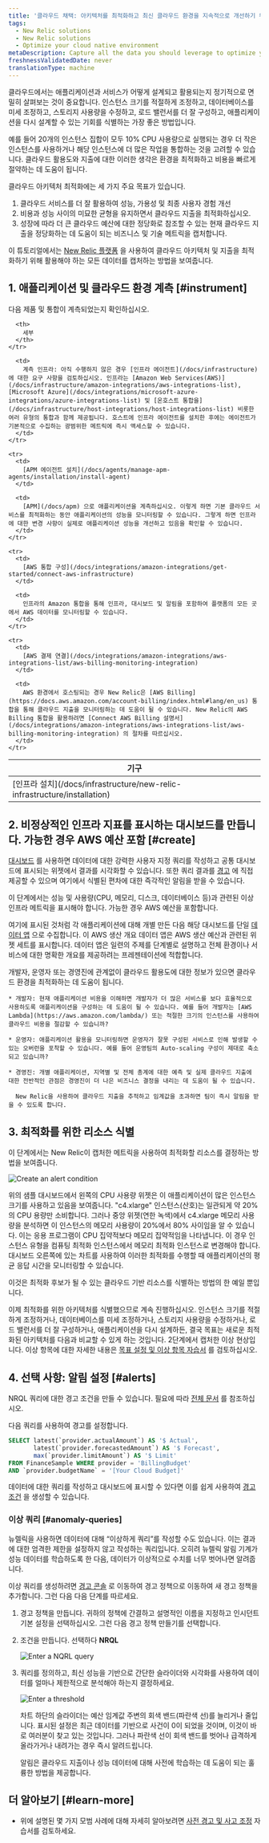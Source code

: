 ```yaml
---
title: '클라우드 채택: 아키텍처를 최적화하고 최신 클라우드 환경을 지속적으로 개선하기 위한 지출'
tags:
  - New Relic solutions
  - New Relic solutions
  - Optimize your cloud native environment
metaDescription: Capture all the data you should leverage to optimize your cloud architecture and spend.
freshnessValidatedDate: never
translationType: machine
---
```


클라우드에서는 애플리케이션과 서비스가 어떻게 설계되고 활용되는지 정기적으로 면밀히 살펴보는 것이 중요합니다. 인스턴스 크기를 적절하게 조정하고, 데이터베이스를 미세 조정하고, 스토리지 사용량을 수정하고, 로드 밸런서를 더 잘 구성하고, 애플리케이션을 다시 설계할 수 있는 기회를 식별하는 가장 좋은 방법입니다.

예를 들어 20개의 인스턴스 집합이 모두 10% CPU 사용량으로 실행되는 경우 더 작은 인스턴스를 사용하거나 해당 인스턴스에 더 많은 작업을 통합하는 것을 고려할 수 있습니다. 클라우드 활용도와 지출에 대한 이러한 생각은 환경을 최적화하고 비용을 빠르게 절약하는 데 도움이 됩니다.

클라우드 아키텍처 최적화에는 세 가지 주요 목표가 있습니다.

1. 클라우드 서비스를 더 잘 활용하여 성능, 가용성 및 최종 사용자 경험 개선
2. 비용과 성능 사이의 미묘한 균형을 유지하면서 클라우드 지출을 최적화하십시오.
3. 성장에 따라 더 큰 클라우드 예산에 대한 정당화로 참조할 수 있는 현재 클라우드 지출을 정당화하는 데 도움이 되는 비즈니스 및 기술 메트릭을 캡처합니다.

이 튜토리얼에서는 [New Relic 플랫폼](https://one.newrelic.com) 을 사용하여 클라우드 아키텍처 및 지출을 최적화하기 위해 활용해야 하는 모든 데이터를 캡처하는 방법을 보여줍니다.

## 1. 애플리케이션 및 클라우드 환경 계측 [#instrument]

다음 제품 및 통합이 계측되었는지 확인하십시오.

<table>
  <thead>
    <tr>
      <th style={{ width: "150px" }}>
        기구
      </th>

      <th>
        세부
      </th>
    </tr>
  </thead>

  <tbody>
    <tr>
      <td>
        [인프라 설치](/docs/infrastructure/new-relic-infrastructure/installation)
      </td>

      <td>
        계측 인프라: 아직 수행하지 않은 경우 [인프라 에이전트](/docs/infrastructure) 에 대한 요구 사항을 검토하십시오. 인프라는 [Amazon Web Services(AWS)](/docs/infrastructure/amazon-integrations/aws-integrations-list), [Microsoft Azure](/docs/integrations/microsoft-azure-integrations/azure-integrations-list) 및 [온호스트 통합을](/docs/infrastructure/host-integrations/host-integrations-list) 비롯한 여러 유형의 통합과 함께 제공됩니다. 호스트에 인프라 에이전트를 설치한 후에는 에이전트가 기본적으로 수집하는 광범위한 메트릭에 즉시 액세스할 수 있습니다.
      </td>
    </tr>

    <tr>
      <td>
        [APM 에이전트 설치](/docs/agents/manage-apm-agents/installation/install-agent)
      </td>

      <td>
        [APM](/docs/apm) 으로 애플리케이션을 계측하십시오. 이렇게 하면 기본 클라우드 서비스를 최적화하는 동안 애플리케이션의 성능을 모니터링할 수 있습니다. 그렇게 하면 인프라에 대한 변경 사항이 실제로 애플리케이션 성능을 개선하고 있음을 확인할 수 있습니다.
      </td>
    </tr>

    <tr>
      <td>
        [AWS 통합 구성](/docs/integrations/amazon-integrations/get-started/connect-aws-infrastructure)
      </td>

      <td>
        인프라의 Amazon 통합을 통해 인프라, 대시보드 및 알림을 포함하여 플랫폼의 모든 곳에서 AWS 데이터를 모니터링할 수 있습니다.
      </td>
    </tr>

    <tr>
      <td>
        [AWS 결제 연결](/docs/integrations/amazon-integrations/aws-integrations-list/aws-billing-monitoring-integration)
      </td>

      <td>
        AWS 환경에서 호스팅되는 경우 New Relic은 [AWS Billing](https://docs.aws.amazon.com/account-billing/index.html#lang/en_us) 통합을 통해 클라우드 지출을 모니터링하는 데 도움이 될 수 있습니다. New Relic의 AWS Billing 통합을 활용하려면 [Connect AWS Billing 설명서](/docs/integrations/amazon-integrations/aws-integrations-list/aws-billing-monitoring-integration) 의 절차를 따르십시오.
      </td>
    </tr>
  </tbody>
</table>

## 2. 비정상적인 인프라 지표를 표시하는 대시보드를 만듭니다. 가능한 경우 AWS 예산 포함 [#create]

[대시보드](/docs/query-your-data/explore-query-data/dashboards/introduction-new-relic-one-dashboards) 를 사용하면 데이터에 대한 강력한 사용자 지정 쿼리를 작성하고 공통 대시보드에 표시되는 위젯에서 결과를 시각화할 수 있습니다. 또한 쿼리 결과를 [경고](https://newrelic.com/alerts) 에 직접 제공할 수 있으며 여기에서 식별된 편차에 대한 즉각적인 알림을 받을 수 있습니다.

이 단계에서는 성능 및 사용량(CPU, 메모리, 디스크, 데이터베이스 등)과 관련된 이상 인프라 메트릭을 표시해야 합니다. 가능한 경우 AWS 예산을 포함합니다.

여기에 표시된 것처럼 각 애플리케이션에 대해 개별 <InlinePopover type="dashboards" />만든 다음 해당 대시보드를 단일 [데이터 앱](/docs/insights/use-insights-ui/manage-dashboards/data-apps-build-collections-linked-dashboards) 으로 수집합니다. 이 AWS 생산 개요 데이터 앱은 AWS 생산 예산과 관련된 위젯 세트를 표시합니다. 데이터 앱은 일련의 주제를 단계별로 설명하고 전체 환경이나 서비스에 대한 명확한 개요를 제공하려는 프레젠테이션에 적합합니다.

<CollapserGroup>
  <Collapser id="org-dashboards" title="조직의 각 수준에 대한 대시보드 만들기">
    개발자, 운영자 또는 경영진에 관계없이 클라우드 활용도에 대한 정보가 있으면 클라우드 환경을 최적화하는 데 도움이 됩니다.

    * 개발자: 현재 애플리케이션 비용을 이해하면 개발자가 더 많은 서비스를 보다 효율적으로 사용하도록 애플리케이션을 구성하는 데 도움이 될 수 있습니다. 예를 들어 개발자는 [AWS Lambda](https://aws.amazon.com/lambda/) 또는 적절한 크기의 인스턴스를 사용하여 클라우드 비용을 절감할 수 있습니까?

    * 운영자: 애플리케이션 활용을 모니터링하면 운영자가 잘못 구성된 서비스로 인해 발생할 수 있는 오버런을 포착할 수 있습니다. 예를 들어 운영팀의 Auto-scaling 구성이 제대로 축소되고 있습니까?

    * 경영진: 개별 애플리케이션, 지역별 및 전체 총계에 대한 예측 및 실제 클라우드 지출에 대한 전반적인 관점은 경영진이 더 나은 비즈니스 결정을 내리는 데 도움이 될 수 있습니다.

      New Relic을 사용하여 클라우드 지출을 추적하고 임계값을 초과하면 팀이 즉시 알림을 받을 수 있도록 합니다.
  </Collapser>
</CollapserGroup>

## 3. 최적화를 위한 리소스 식별

이 단계에서는 New Relic이 캡처한 메트릭을 사용하여 최적화할 리소스를 결정하는 방법을 보여줍니다.

<img title="Create an alert condition" alt="Create an alert condition" src="/images/alert-policy_screenshot-full_new-alert-conditions.webp" />

위의 샘플 대시보드에서 왼쪽의 CPU 사용량 위젯은 이 애플리케이션이 많은 인스턴스 크기를 사용하고 있음을 보여줍니다. &quot;c4.xlarge&quot; 인스턴스(산호)는 일관되게 약 20%의 CPU 용량만 소비합니다. 그러나 중앙 위젯(연한 녹색)에서 c4.xlarge 메모리 사용량을 분석하면 이 인스턴스의 메모리 사용량이 20%에서 80% 사이임을 알 수 있습니다. 이는 응용 프로그램이 CPU 집약적보다 메모리 집약적임을 나타냅니다. 이 경우 인스턴스 유형을 컴퓨팅 최적화 인스턴스에서 메모리 최적화 인스턴스로 변경해야 합니다. 대시보드 오른쪽에 있는 차트를 사용하여 이러한 최적화를 수행할 때 애플리케이션의 평균 응답 시간을 모니터링할 수 있습니다.

이것은 최적화 후보가 될 수 있는 클라우드 기반 리소스를 식별하는 방법의 한 예일 뿐입니다.

이제 최적화를 위한 아키텍처를 식별했으므로 계속 진행하십시오. 인스턴스 크기를 적절하게 조정하거나, 데이터베이스를 미세 조정하거나, 스토리지 사용량을 수정하거나, 로드 밸런서를 더 잘 구성하거나, 애플리케이션을 다시 설계하든, 결국 목표는 새로운 최적화된 아키텍처를 다음과 비교할 수 있게 하는 것입니다. 2단계에서 캡처한 이상 현상입니다. 이상 항목에 대한 자세한 내용은 [목표 설정 및 이상 항목 자습서](/docs/1-adopt-easily-establish-objectives-baselines-define-team-slos) 를 검토하십시오.

## 4. 선택 사항: 알림 설정 [#alerts]

NRQL 쿼리에 대한 경고 조건을 만들 수 있습니다. 필요에 따라 [전체 문서](/docs/alerts/new-relic-alerts/defining-conditions/create-alert-conditions-nrql-queries) 를 참조하십시오.

다음 쿼리를 사용하여 경고를 설정합니다.

```sql
SELECT latest(`provider.actualAmount`) AS '$ Actual', 
       latest(`provider.forecastedAmount`) AS '$ Forecast', 
       max(`provider.limitAmount`) AS '$ Limit' 
FROM FinanceSample WHERE provider = 'BillingBudget' 
AND `provider.budgetName` = '[Your Cloud Budget]'
```

데이터에 대한 쿼리를 작성하고 대시보드에 표시할 수 있다면 이를 쉽게 사용하여 [경고 조건](/docs/alerts-applied-intelligence/new-relic-alerts/alert-conditions/create-alert-conditions/) 을 생성할 수 있습니다.

### 이상 쿼리 [#anomaly-queries]

뉴렐릭을 사용하면 데이터에 대해 “이상하게 쿼리”를 작성할 수도 있습니다. 이는 결과에 대한 엄격한 제한을 설정하지 않고 작성하는 쿼리입니다. 오히려 뉴렐릭 알림 기계가 성능 데이터를 학습하도록 한 다음, 데이터가 이상적으로 수치를 너무 벗어나면 알려줍니다.

이상 쿼리를 생성하려면 [경고 콘솔](/docs/alerts/new-relic-alerts/configuring-alert-policies/create-or-rename-alert-policy#alert-policy-name) 로 이동하여 경고 정책으로 이동하여 새 경고 정책을 추가합니다. 그런 다음 다음 단계를 따르세요.

1. 경고 정책을 만듭니다. 귀하의 정책에 간결하고 설명적인 이름을 지정하고 인시던트 기본 설정을 선택하십시오. 그런 다음 경고 정책 만들기를 선택합니다.

2. 조건을 만듭니다. 선택하다 <DNT>**NRQL**</DNT>

   <img title="Enter a NQRL query" alt="Enter a NQRL query" src="/images/alert-policy_screenshot-full_enter-nrql.webp" />

3. 쿼리를 정의하고, 최신 성능을 기반으로 간단한 슬라이더와 시각화를 사용하여 데이터를 얼마나 제한적으로 분석해야 하는지 결정하세요.

   <img title="Enter a threshold" alt="Enter a threshold" src="/images/alert-policy_screenshot-full_enter-threshold.webp" />

   차트 하단의 슬라이더는 예산 임계값 주변의 회색 밴드(파란색 선)를 늘리거나 줄입니다. 표시된 설정은 최근 데이터를 기반으로 사건이 0이 되었을 것이며, 이것이 바로 여러분이 찾고 있는 것입니다. 그러나 파란색 선이 회색 밴드를 벗어나 급격하게 올라가거나 내려가는 경우 즉시 알려드립니다.

   알림은 클라우드 지출이나 성능 데이터에 대해 사전에 학습하는 데 도움이 되는 훌륭한 방법을 제공합니다.

## 더 알아보기 [#learn-more]

* 위에 설명된 몇 가지 모범 사례에 대해 자세히 알아보려면 [사전 경고 및 사고 조정](/docs/4-fail-fast-set-proactive-alerts-align-teams-tools-processes-incident-response) 자습서를 검토하세요.